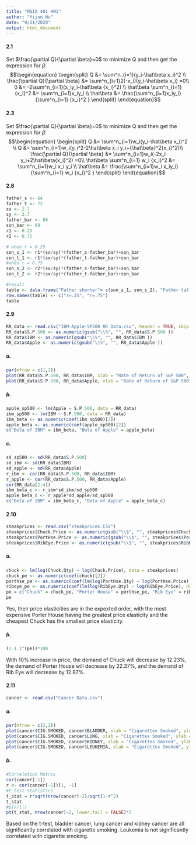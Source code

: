 ```yaml
---
title: "MSIA 401 HW1"
author: "Yijun Wu"
date: "9/21/2020"
output: html_document
---
```


#### 2.1

Set $\frac{\partial Q}{\partial \beta}=0$ to minimize Q and then get the expression for $\beta$:
$$\begin{equation}
  \begin{split}
  Q 
  &= \sum^n_{i=1}(y_i-\hat\beta x_i)^2 \\
  \frac{\partial Q}{\partial \beta}
  &=  \sum^n_{i=1}2(-x_i)(y_i-\hat\beta x_i) =0\\
  0
  &= -2\sum^n_{i=1}(x_iy_i-\hat\beta {x_i}^2) \\
  \hat\beta \sum^n_{i=1} {x_i}^2 
  &= \sum^n_{i=1}x_iy_i \\
  \hat\beta
  &= \frac{\sum^n_{i=1}x_iy_i}{\sum^n_{i=1} {x_i}^2 }
  \end{split}
\end{equation}$$

#### 2.3
Set $\frac{\partial Q}{\partial \beta}=0$ to minimize Q and then get the expression for $\beta$:
$$\begin{equation}
  \begin{split}
  Q 
  &= \sum^n_{i=1}w_i(y_i-\hat\beta x_i)^2 \\
  Q
  &= \sum^n_{i=1}w_i(y_i^2-2\hat\beta x_i y_i+{\hat\beta}^2{x_i}^2)\\
  \frac{\partial Q}{\partial \beta}
  &=  \sum^n_{i=1}w_i(-2x_i y_i+2\hat\beta{x_i}^2) =0\\
  \hat\beta \sum^n_{i=1} w_i {x_i}^2
  &= \sum^n_{i=1}w_i x_i y_i \\
  \hat\beta
  &= \frac{\sum^n_{i=1}w_i x_iy_i}{\sum^n_{i=1} w_i {x_i}^2 }
  \end{split}
\end{equation}$$


#### 2.8
```r
father_s <- 64
father_t <- 72
sx <- 2.7
sy <- 2.7
father_bar <- 68
son_bar <- 69
r1 <- 0.25
r2 <- 0.75
```

```r
# when r = 0.25
son_s_1 <- r1*(sx/sy)*(father_s-father_bar)+son_bar 
son_t_1 <- r1*(sx/sy)*(father_t-father_bar)+son_bar 
#when r = 0.75
son_s_2 <- r2*(sx/sy)*(father_s-father_bar)+son_bar 
son_t_2 <- r2*(sx/sy)*(father_t-father_bar)+son_bar 
```

```r
#result
table <- data.frame("Father shorter"= c(son_s_1, son_s_2), "Father taller" = c(son_t_1, son_t_2))
row.names(table) <- c("r=.25", "r=.75")
table
```

#### 2.9

```r
RR_data <- read.csv("IBM-Apple-SP500 RR Data.csv", header = TRUE, skip = 1)
RR_data$S.P.500 <- as.numeric(gsub("\\%", "", RR_data$S.P.500 ))
RR_data$IBM <- as.numeric(gsub("\\%", "", RR_data$IBM ))
RR_data$Apple <- as.numeric(gsub("\\%", "", RR_data$Apple ))
```

##### a.
```r
par(mfrow = c(1,2))
plot(RR_data$S.P.500, RR_data$IBM, xlab = "Rate of Return of S&P 500", ylab = "Rate of Return on IBM", main = "IBM vs S&P 500", ylim = c(-35, 30))
plot(RR_data$S.P.500, RR_data$Apple, xlab = "Rate of Return of S&P 500", ylab = "Rate of Return on Apple", main = "Applevs S&P 500" , ylim = c(-35, 30))
```

##### b.
```r
apple_sp500 <- lm(Apple ~ S.P.500, data = RR_data)
ibm_sp500 <- lm(IBM ~ S.P.500, data = RR_data)
ibm_beta <- as.numeric(coef(ibm_sp500)[2])
apple_beta <- as.numeric(coef(apple_sp500)[2])
c("Beta of IBM" = ibm_beta, "Beta of Apple" = apple_beta)
```


##### c.
```r
sd_sp500 <- sd(RR_data$S.P.500)
sd_ibm <- sd(RR_data$IBM)
sd_apple <- sd(RR_data$Apple)
r_ibm <- cor(RR_data$S.P.500, RR_data$IBM)
r_apple <- cor(RR_data$S.P.500, RR_data$Apple)
cor(RR_data[2:4])
ibm_beta_c <- r_ibm*sd_ibm/sd_sp500
apple_beta_c <- r_apple*sd_apple/sd_sp500
c("Beta of IBM" = ibm_beta_c, "Beta of Apple" = apple_beta_c)
```




#### 2.10
```r
steakprices <- read.csv("steakprices.CSV")
steakprices$Chuck.Price <- as.numeric(gsub("\\$", "", steakprices$Chuck.Price ))
steakprices$PortHse.Price <- as.numeric(gsub("\\$", "", steakprices$PortHse.Price ))
steakprices$RibEye.Price <- as.numeric(gsub("\\$", "", steakprices$RibEye.Price ))
```

##### a.
```r
chuck <- lm(log(Chuck.Qty) ~ log(Chuck.Price), data = steakprices)
chuck_pe <- as.numeric(coef(chuck)[2])
porthse_pe <- as.numeric(coef(lm(log(PortHse.Qty) ~ log(PortHse.Price), data = steakprices))[2])
ribeye_pe <- as.numeric(coef(lm(log(RibEye.Qty) ~ log(RibEye.Price), data = steakprices))[2])
pe = c("Chuck" = chuck_pe, "Porter House" = porthse_pe, "Rib Eye" = ribeye_pe)
pe
```
Yes, their price elasticities are in the expexted order, with the most expensive Porter House having the greatest price elasticity and the cheapest Chuck has the smallest price elasticity.

##### b.
```r
(1-1.1^(pe))*100
```
With 10% increase in price, the demand of Chuck will decrease by 12.23%, the demand of Porter House will decrease by 22.37%, and the demand of Rib Eye will decrease by 12.87%. 


#### 2.11
```r
cancer <- read.csv("Cancer Data.csv")
```

##### a.
```r
par(mfrow = c(2,2))
plot(cancer$CIG.SMOKED, cancer$BLADDER, xlab = "Cigarettes Smoked", ylab = "Number of Deatths due to Bladder Cancer")
plot(cancer$CIG.SMOKED, cancer$LUNG, xlab = "Cigarettes Smoked", ylab = "Number of Deatths due to Lung Cancer")
plot(cancer$CIG.SMOKED, cancer$KIDNEY, xlab = "Cigarettes Smoked", ylab = "Number of Deatths due to Kidney Cancer")
plot(cancer$CIG.SMOKED, cancer$LEUKEMIA, xlab = "Cigarettes Smoked", ylab = "Number of Deatths due to Leukemia")
```

##### b.
```r
#Correlation Matrix
cor(cancer[-1])
r <- cor(cancer[-1])[1, -1]
#t-test statistics
t_stat = r*sqrt(nrow(cancer)-2)/sqrt(1-r^2)
t_stat
#p(>|t|)
pt(t_stat, nrow(cancer)-2, lower.tail = FALSE)*2
```
Based on the t-test, bladder cancer, lung cancer and kidney cancer are all significantly correlated with cigarette smoking. Leukemia is not significantly correlated with cigarette smoking. 
